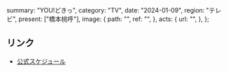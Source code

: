   summary: "YOU!どきっ",
  category: "TV",
  date: "2024-01-09",
  region: "テレビ",
  present: ["橋本桃呼"],
  image: {
    path: "",
    ref: "",
  },
  acts: {
    url: "",
  },
};

## リンク

- [公式スケジュール](https://takanenonadeshiko.jp/?p=1668)
